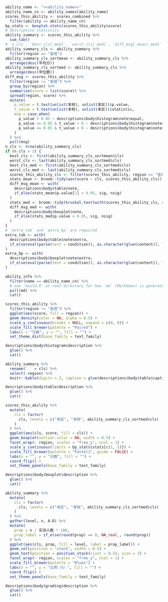 ```r
ability_name <- "<<ability_name>>"
ability_name_cn <- ability_names[ability_name]
scores_this_ability <- scores_combined %>%
  filter(ability == ability_name_cn)
bp_stats <- boxplot.stats(scores_this_ability$score)
# descriptive statistics
ability_summary <- scores_this_ability %>%
  sum_tab()
# `n_cls`, `best_cls[_med]`, `worst_cls[_med]`, `diff_msg[_mean/_med]` are required
ability_summary_cls <- ability_summary %>%
  filter(region == "各班")
ability_summary_cls_sortmean <- ability_summary_cls %>%
  arrange(desc(平均分))
ability_summary_cls_sortmed <- ability_summary_cls %>%
  arrange(desc(中位数))
diff_msg <- scores_this_ability %>%
  filter(region != "各班") %>%
  group_by(region) %>%
  summarise(score = list(score)) %>%
  spread(region, score) %>%
  mutate(
    p_value = t.test(unlist(本校), unlist(本区))$p.value,
    t_value = t.test(unlist(本校), unlist(本区))$statistic,
    msg = case_when(
      p_value > 0.05 ~ descriptions$body$histogram$note$equal,
      p_value <= 0.05 & t_value > 0 ~ descriptions$body$histogram$note$large,
      p_value <= 0.05 & t_value < 0 ~ descriptions$body$histogram$note$small
    )
  ) %>%
  pull(msg)
n_cls <- nrow(ability_summary_cls)
if (n_cls > 1) {
  best_cls <- first(ability_summary_cls_sortmean$cls)
  worst_cls <- last(ability_summary_cls_sortmed$cls)
  best_cls_med <- first(ability_summary_cls_sortmed$cls)
  worst_cls_med <- last(ability_summary_cls_sortmed$cls)
  scores_this_ability_cls <- filter(scores_this_ability, region == "各班")
  stats_mean <- broom::tidy(aov(score ~ cls, scores_this_ability_cls))
  diff_msg_mean <- with(
    descriptions$body$table$note,
    if_else(stats_mean$p.value[1] < 0.05, sig, nsig)
  ) 
  stats_med <- broom::tidy(kruskal.test(with(scores_this_ability_cls, split(score, cls))))
  diff_msg_med <- with(
    descriptions$body$boxplot$note,
    if_else(stats_med$p.value < 0.05, sig, nsig)
  )
}
# `extra_tab` and `extra_bp` are required
extra_tab <- with(
  descriptions$body$table$note$extra,
  if_else(eval(parse(text = condition)), as.character(glue(content)), "")
)
extra_bp <- with(
  descriptions$body$boxplot$note$extra,
  if_else(eval(parse(text = condition)), as.character(glue(content)), "")
) 
```

```r
ability_info %>%
  filter(name == ability_name_cn) %>%
  # see 'build.R' at root directory for how `md` (Markdown) is generated
  pull(md) %>%
  cat()
```

```r
scores_this_ability %>%
  filter(region != "各班") %>%
  ggplot(aes(score, fill = region)) +
  geom_density(color = NA, alpha = 0.5) +
  scale_y_continuous(breaks = NULL, expand = c(0, 0)) +
  scale_fill_brewer(palette = "Paired") +
  labs(x = "分数", y = "", fill = "") +
  set_theme_dist(base_family = text_family)
```

```r
descriptions$body$histogram$description %>%
  glue() %>%
  cat()
```

```r
ability_summary %>%
  rename(` ` = cls) %>%
  select(-region) %>%
  knitr::kable(digits = 2, caption = glue(descriptions$body$table$caption))
```

```r
descriptions$body$table$description %>%
  glue() %>%
  cat()
```

```r
scores_this_ability %>%
  mutate(
    cls = factor(
      cls, levels = c("本区", "本校", ability_summary_cls_sortmed$cls)
    )
  ) %>%
  ggplot(aes(cls, score, fill = cls)) +
  geom_boxplot(outlier.color = NA, width = 0.5) +
  facet_wrap(~ region, scales = "free_y", ncol = 1) +
  scale_y_continuous(limits = bp_stats$stats[c(1, 5)]) +
  scale_fill_brewer(palette = "Pastel1", guide = FALSE) +
  labs(x = "", y = "分数", fill = "") +
  coord_flip() +
  set_theme_panels(base_family = text_family)
```

```r
descriptions$body$boxplot$description %>%
  glue() %>%
  cat()
```

```r
ability_summary %>%
  mutate(
    cls = factor(
      cls, levels = c("本区", "本校", ability_summary_cls_sortmed$cls)
    )
  ) %>%
  gather(level, n, A:D) %>%
  mutate(
    prop = n / 实测人数 * 100,
    prop_label = if_else(round(prop) == 0, NA_real_, round(prop))
  ) %>%
  ggplot(aes(cls, prop, fill = level, label = prop_label)) +
  geom_col(position = "stack", width = 0.5) +
  geom_text(position = position_stack(vjust = 0.5), size = 3) +
  facet_wrap(~ region, scales = "free_y", ncol = 1) +
  scale_fill_brewer(palette = "Blues") +
  labs(x = "", y = "比例（%）", fill = "") +
  coord_flip() +
  set_theme_panels(base_family = text_family)
```

```r
descriptions$body$grading$description %>%
  glue() %>%
  cat()
```
